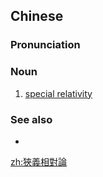 {{also|狭义相对论}}
==Chinese==
{{zh-forms|s=狭义相对论|type=23}}

===Pronunciation===
{{zh-pron
|m=xiáyì xiāngduìlùn
|c=haap6 ji6 soeng1 deoi3 leon6,haap6 ji6 soeng1 deoi3 leon6-2
|cat=n
}}

===Noun===
{{zh-noun}}

# {{lb|zh|physics}} [[special relativity]]

===See also===
* {{zh-l|廣義相對論}}

[[zh:狹義相對論]]